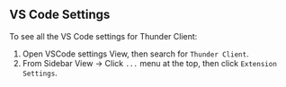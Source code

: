 
## VS Code Settings

To see all the VS Code settings for Thunder Client:

1. Open VSCode settings View, then search for `Thunder Client`.
2. From Sidebar View -> Click `...` menu at the top, then click `Extension Settings`.